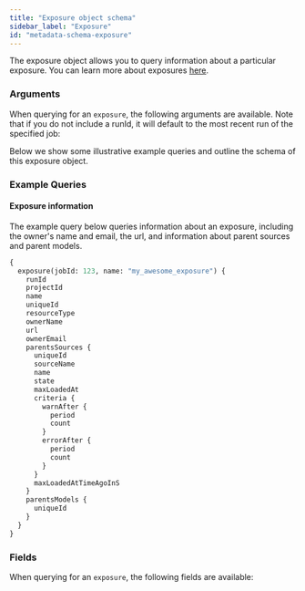 ```yaml
---
title: "Exposure object schema"
sidebar_label: "Exposure"
id: "metadata-schema-exposure"
---
```



The exposure object allows you to query information about a particular exposure. You can learn more about exposures [here](/docs/build/exposures).

### Arguments

When querying for an `exposure`, the following arguments are available. Note that if you do not include a runId, it will default to the most recent run of the specified job:

<ArgsTable queryName="exposure" />

Below we show some illustrative example queries and outline the schema of this exposure object.

### Example Queries
#### Exposure information

The example query below queries information about an exposure, including the owner's name and email, the url, and information about parent sources and parent models.

```graphql
{
  exposure(jobId: 123, name: "my_awesome_exposure") {
    runId
    projectId
    name
    uniqueId
    resourceType
    ownerName
    url
    ownerEmail
    parentsSources {
      uniqueId
      sourceName
      name
      state
      maxLoadedAt
      criteria {
        warnAfter {
          period
          count
        }
        errorAfter {
          period
          count
        }
      }
      maxLoadedAtTimeAgoInS
    }
    parentsModels {
      uniqueId
    }
  }
}
```

### Fields
When querying for an `exposure`, the following fields are available:

<SchemaTable nodeName="ExposureNode" />
